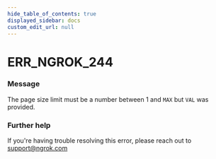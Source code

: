 ```yaml
---
hide_table_of_contents: true
displayed_sidebar: docs
custom_edit_url: null
---
```



# ERR_NGROK_244

### Message
The page size limit must be a number between 1 and `MAX` but `VAL` was provided.

### Further help
If you're having trouble resolving this error, please reach out to [support@ngrok.com](mailto:support@ngrok.com?subject=Help%20with%20ERR_NGROK_244)


<ErrorDetails error='err_ngrok_244' />
